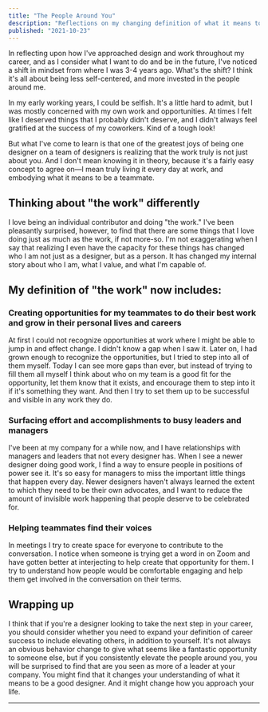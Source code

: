 ```yaml
---
title: "The People Around You"
description: "Reflections on my changing definition of what it means to be a good designer"
published: "2021-10-23"
---
```


In reflecting upon how I've approached design and work throughout my career, and as I consider what I want to do and be in the future, I've noticed a shift in mindset from where I was 3-4 years ago. What's the shift? I think it's all about being less self-centered, and more invested in the people around me.

In my early working years, I could be selfish. It's a little hard to admit, but I was mostly concerned with my own work and opportunities. At times I felt like I deserved things that I probably didn't deserve, and I didn't always feel gratified at the success of my coworkers. Kind of a tough look!

But what I've come to learn is that one of the greatest joys of being one designer on a team of designers is realizing that the work truly is not just about you. And I don't mean knowing it in theory, because it's a fairly easy concept to agree on—I mean truly living it every day at work, and embodying what it means to be a teammate.

## Thinking about "the work" differently

I love being an individual contributor and doing "the work." I've been pleasantly surprised, however, to find that there are some things that I love doing just as much as the work, if not more-so. I'm not exaggerating when I say that realizing I even have the capacity for these things has changed who I am not just as a designer, but as a person. It has changed my internal story about who I am, what I value, and what I'm capable of.

## My definition of "the work" now includes:

### Creating opportunities for my teammates to do their best work and grow in their personal lives and careers

At first I could not recognize opportunities at work where I might be able to jump in and effect change. I didn't know a gap when I saw it. Later on, I had grown enough to recognize the opportunities, but I tried to step into all of them myself. Today I can see more gaps than ever, but instead of trying to fill them all myself I think about who on my team is a good fit for the opportunity, let them know that it exists, and encourage them to step into it if it's something they want. And then I try to set them up to be successful and visible in any work they do.

### Surfacing effort and accomplishments to busy leaders and managers

I've been at my company for a while now, and I have relationships with managers and leaders that not every designer has. When I see a newer designer doing good work, I find a way to ensure people in positions of power see it. It's so easy for managers to miss the important little things that happen every day. Newer designers haven't always learned the extent to which they need to be their own advocates, and I want to reduce the amount of invisible work happening that people deserve to be celebrated for.

### Helping teammates find their voices

In meetings I try to create space for everyone to contribute to the conversation. I notice when someone is trying get a word in on Zoom and have gotten better at interjecting to help create that opportunity for them. I try to understand how people would be comfortable engaging and help them get involved in the conversation on their terms.

## Wrapping up

I think that if you're a designer looking to take the next step in your career, you should consider whether you need to expand your definition of career success to include elevating others, in addition to yourself. It's not always an obvious behavior change to give what seems like a fantastic opportunity to someone else, but if you consistently elevate the people around you, you will be surprised to find that are you seen as more of a leader at your company. You might find that it changes your understanding of what it means to be a good designer. And it might change how you approach your life.

---